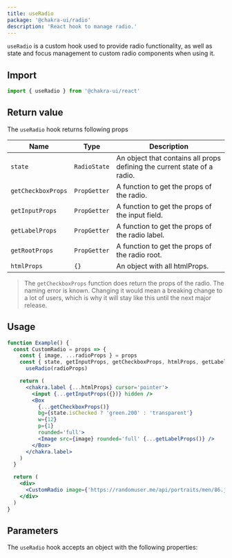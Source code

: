 ```yaml
---
title: useRadio
package: '@chakra-ui/radio'
description: 'React hook to manage radio.'
---
```


`useRadio` is a custom hook used to provide radio functionality, as well as
state and focus management to custom radio components when using it.

## Import

```js
import { useRadio } from '@chakra-ui/react'
```

## Return value

The `useRadio` hook returns following props

| Name               | Type         | Description                                                              |
| ------------------ | ------------ | ------------------------------------------------------------------------ |
| `state`            | `RadioState` | An object that contains all props defining the current state of a radio. |
| `getCheckboxProps` | `PropGetter` | A function to get the props of the radio.                                |
| `getInputProps`    | `PropGetter` | A function to get the props of the input field.                          |
| `getLabelProps`    | `PropGetter` | A function to get the props of the radio label.                          |
| `getRootProps`     | `PropGetter` | A function to get the props of the radio root.                           |
| `htmlProps`        | `{}`         | An object with all htmlProps.                                            |

> The `getCheckboxProps` function does return the props of the radio. The naming
> error is known. Changing it would mean a breaking change to a lot of users,
> which is why it will stay like this until the next major release.

## Usage

```jsx
function Example() {
  const CustomRadio = props => {
    const { image, ...radioProps } = props
    const { state, getInputProps, getCheckboxProps, htmlProps, getLabelProps } =
      useRadio(radioProps)

    return (
      <chakra.label {...htmlProps} cursor='pointer'>
        <input {...getInputProps({})} hidden />
        <Box
          {...getCheckboxProps()}
          bg={state.isChecked ? 'green.200' : 'transparent'}
          w={12}
          p={1}
          rounded='full'>
          <Image src={image} rounded='full' {...getLabelProps()} />
        </Box>
      </chakra.label>
    )
  }

  return (
    <div>
      <CustomRadio image={'https://randomuser.me/api/portraits/men/86.jpg'} />
    </div>
  )
}
```

## Parameters

The `useRadio` hook accepts an object with the following properties:

<PropsTable of='useRadio' />
